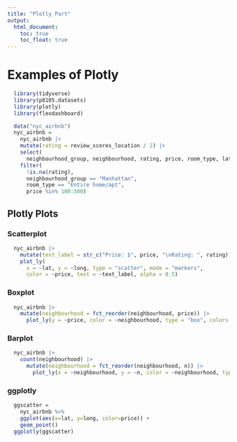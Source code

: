 ```yaml
---
title: "Plotly Part"
output: 
  html_document:
    toc: true
    toc_float: true
---
```


# Examples of Plotly

```r
  library(tidyverse)
  library(p8105.datasets)
  library(plotly)
  library(flexdashboard)
```

```r
  data("nyc_airbnb")
  nyc_airbnb = 
    nyc_airbnb |> 
    mutate(rating = review_scores_location / 2) |>
    select(
      neighbourhood_group, neighbourhood, rating, price, room_type, lat, long) |>
    filter(
      !is.na(rating), 
      neighbourhood_group == "Manhattan",
      room_type == "Entire home/apt",
      price %in% 100:500)
```

## Plotly Plots

### Scatterplot

```r
  nyc_airbnb |>
    mutate(text_label = str_c("Price: $", price, "\nRating: ", rating)) |> 
    plot_ly(
      x = ~lat, y = ~long, type = "scatter", mode = "markers",
      color = ~price, text = ~text_label, alpha = 0.5)
```

### Boxplot

```r
  nyc_airbnb |> 
    mutate(neighbourhood = fct_reorder(neighbourhood, price)) |> 
      plot_ly(y = ~price, color = ~neighbourhood, type = "box", colors = "viridis")
```

### Barplot

```r
  nyc_airbnb |> 
    count(neighbourhood) |> 
      mutate(neighbourhood = fct_reorder(neighbourhood, n)) |> 
        plot_ly(x = ~neighbourhood, y = ~n, color = ~neighbourhood, type = "bar", colors = "viridis")
```

### ggplotly

```r
  ggscatter = 
    nyc_airbnb %>% 
    ggplot(aes(x=lat, y=long, color=price)) +
    geom_point()
  ggplotly(ggscatter)
```



